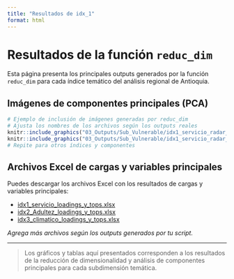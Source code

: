 ```yaml
---
title: "Resultados de idx_1"
format: html
---
```


# Resultados de la función `reduc_dim`

Esta página presenta los principales outputs generados por la función `reduc_dim` para cada índice temático del análisis regional de Antioquia.

## Imágenes de componentes principales (PCA)



```r
# Ejemplo de inclusión de imágenes generadas por reduc_dim
# Ajusta los nombres de los archivos según los outputs reales
knitr::include_graphics("03_Outputs/Sub_Vulnerable/idx1_servicio_radar_PC1.png")
knitr::include_graphics("03_Outputs/Sub_Vulnerable/idx1_servicio_radar_PC2.png")
# Repite para otros índices y componentes
```

## Archivos Excel de cargas y variables principales

Puedes descargar los archivos Excel con los resultados de cargas y variables principales:

- [idx1_servicio_loadings_y_tops.xlsx](03_Outputs/Sub_Vulnerable/idx1_servicio_loadings_y_tops.xlsx)
- [idx2_Adultez_loadings_y_tops.xlsx](03_Outputs/Sub_Vulnerable/idx2_Adultez_loadings_y_tops.xlsx)
- [idx3_climatico_loadings_y_tops.xlsx](03_Outputs/Sub_Vulnerable/idx3_climatico_loadings_y_tops.xlsx)

_Agrega más archivos según los outputs generados por tu script._

---

> Los gráficos y tablas aquí presentados corresponden a los resultados de la reducción de dimensionalidad y análisis de componentes principales para cada subdimensión temática.
